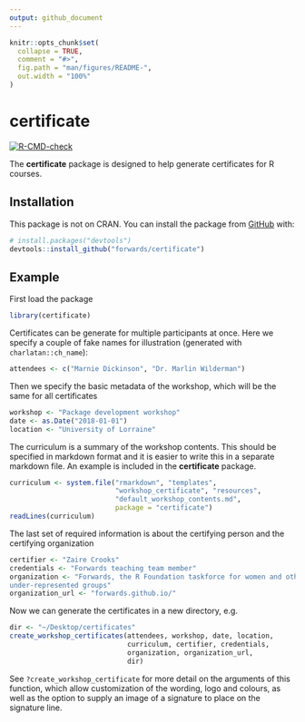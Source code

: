 ```yaml
---
output: github_document
---
```


<!-- README.md is generated from README.Rmd. Please edit that file -->

```r
knitr::opts_chunk$set(
  collapse = TRUE,
  comment = "#>",
  fig.path = "man/figures/README-",
  out.width = "100%"
)
```

# certificate

<!-- badges: start -->
[![R-CMD-check](https://github.com/forwards/certificate/actions/workflows/R-CMD-check.yaml/badge.svg)](https://github.com/forwards/certificate/actions/workflows/R-CMD-check.yaml)
<!-- badges: end -->

The **certificate** package is designed to help generate certificates for R 
courses.

## Installation

This package is not on CRAN.  You can install the package from [GitHub](https://github.com/) with:

```r
# install.packages("devtools")
devtools::install_github("forwards/certificate")
```

## Example

First load the package 

```r
library(certificate)
```

Certificates can be generate for multiple participants at once. Here we specify 
a couple of fake names for illustration (generated with `charlatan::ch_name`):

```r
attendees <- c("Marnie Dickinson", "Dr. Marlin Wilderman")
```

Then we specify the basic metadata of the workshop, which will be the same for 
all certificates

```r
workshop <- "Package development workshop"
date <- as.Date("2018-01-01")
location <- "University of Lorraine"
```

The curriculum is a summary of the workshop contents. This should be specified 
in markdown format and it is easier to write this in a separate markdown file. 
An example is included in the **certificate** package.

```r
curriculum <- system.file("rmarkdown", "templates",
                          "workshop_certificate", "resources",
                          "default_workshop_contents.md", 
                          package = "certificate")
readLines(curriculum)
```
The last set of required information is about the certifying person and the 
certifying organization

```r
certifier <- "Zaire Crooks"
credentials <- "Forwards teaching team member"
organization <- "Forwards, the R Foundation taskforce for women and other
under-represented groups"
organization_url <- "forwards.github.io/"
```

Now we can generate the certificates in a new directory, e.g.

```r
dir <- "~/Desktop/certificates"
create_workshop_certificates(attendees, workshop, date, location,
                             curriculum, certifier, credentials,
                             organization, organization_url,
                             dir)
```

See `?create_workshop_certificate` for more detail on the arguments of this 
function, which allow customization of the wording, logo and colours, as well 
as the option to supply an image of a signature to place on the signature line.
